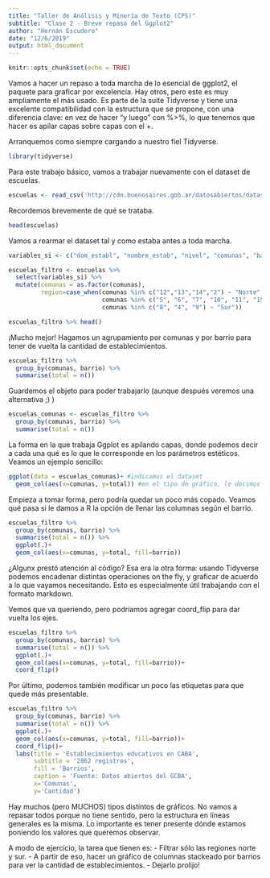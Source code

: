 ```yaml
---
title: "Taller de Análisis y Minería de Texto (CPS)"
subtitle: "Clase 2 - Breve repaso del Ggplot2"
author: "Hernán Escudero"
date: "12/6/2019"
output: html_document
---
```


```r
knitr::opts_chunk$set(echo = TRUE)
```
Vamos a hacer un repaso a toda marcha de lo esencial de ggplot2, el paquete para graficar por excelencia. Hay otros, pero este es muy ampliamente el más usado. Es parte de la suite Tidyverse y tiene una excelente compatibilidad con la estructura que se propone, con una diferencia clave: en vez de hacer "y luego" con %>%, lo que tenemos que hacer es apilar capas sobre capas con el +.

Arranquemos como siempre cargando a nuestro fiel Tidyverse.

```r
library(tidyverse)
```

Para este trabajo básico, vamos a trabajar nuevamente con el dataset de escuelas.

```r
escuelas <- read_csv('http://cdn.buenosaires.gob.ar/datosabiertos/datasets/establecimientos-educativos/establecimientos-educativos.csv')
```

Recordemos brevemente de qué se trataba.

```r
head(escuelas)
```

Vamos a rearmar el dataset tal y como estaba antes a toda marcha.

```r
variables_si <- c("dom_establ", "nombre_estab", "nivel", "comunas", "barrio", "areaprogra")

escuelas_filtro <- escuelas %>% 
  select(variables_si) %>% 
  mutate(comunas = as.factor(comunas),
         region=case_when(comunas %in% c("12","13","14","2") ~ "Norte",
                          comunas %in% c("5", "6", "7", "10", "11", "15", "1", "3") ~ "Centro",
                          comunas %in% c("8", "4", "9") ~ "Sur"))

escuelas_filtro %>% head()
```

¡Mucho mejor! Hagamos un agrupamiento por comunas y por barrio para tener de vuelta la cantidad de establecimientos.

```r
escuelas_filtro %>% 
  group_by(comunas, barrio) %>% 
  summarise(total = n())
```

Guardemos el objeto para poder trabajarlo (aunque después veremos una alternativa ;) )

```r
escuelas_comunas <- escuelas_filtro %>% 
  group_by(comunas, barrio) %>% 
  summarise(total = n())
```

La forma en la que trabaja Ggplot es apilando capas, donde podemos decir a cada una qué es lo que le corresponde en los parámetros estéticos. Veamos un ejemplo sencillo:

```r
ggplot(data = escuelas_comunas)+ #indicamos el dataset
  geom_col(aes(x=comunas, y=total)) #en el tipo de gráfico, le decimos qué es lo que queremos
```

Empieza a tomar forma, pero podría quedar un poco más copado. Veamos qué pasa si le damos a R la opción de llenar las columnas según el barrio.

```r
escuelas_filtro %>% 
  group_by(comunas, barrio) %>% 
  summarise(total = n()) %>% 
  ggplot(.)+
  geom_col(aes(x=comunas, y=total, fill=barrio))
```

¿Algunx prestó atención al código? Esa era la otra forma: usando Tidyverse podemos encadenar distintas operaciones on the fly, y graficar de acuerdo a lo que vayamos necesitando. Esto es especialmente útil trabajando con el formato markdown.

Vemos que va queriendo, pero podríamos agregar coord_flip para dar vuelta los ejes.

```r
escuelas_filtro %>% 
  group_by(comunas, barrio) %>% 
  summarise(total = n()) %>% 
  ggplot(.)+
  geom_col(aes(x=comunas, y=total, fill=barrio))+
  coord_flip()
```

Por último, podemos también modificar un poco las etiquetas para que quede más presentable.

```r
escuelas_filtro %>% 
  group_by(comunas, barrio) %>% 
  summarise(total = n()) %>% 
  ggplot(.)+
  geom_col(aes(x=comunas, y=total, fill=barrio))+
  coord_flip()+
  labs(title = 'Establecimientos educativos en CABA',
       subtitle = '2862 registros',
       fill = 'Barrios',
       caption = 'Fuente: Datos abiertos del GCBA',
       x='Comunas',
       y='Cantidad')
```

Hay muchos (pero MUCHOS) tipos distintos de gráficos. No vamos a repasar todos porque no tiene sentido, pero la estructura en líneas generales es la misma. Lo importante es tener presente dónde estamos poniendo los valores que queremos observar.

A modo de ejercicio, la tarea que tienen es:
- Filtrar sólo las regiones norte y sur.
- A partir de eso, hacer un gráfico de columnas stackeado por barrios para ver la cantidad de establecimientos.
- Dejarlo prolijo!

```r

```

